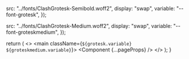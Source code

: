 

  src: "../fonts/ClashGrotesk-Semibold.woff2",
  display: "swap",
  variable: "--font-grotesk",
});

  src: "../fonts/ClashGrotesk-Medium.woff2",
  display: "swap",
  variable: "--font-groteskmedium",
});

  return (
    <>
      <main className={`${grotesk.variable} ${groteskmedium.variable}`}>
        <Component {...pageProps} />
        <Analytics />
      </main>
    </>
  );
}
